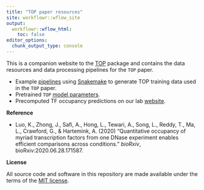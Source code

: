```yaml
---
title: "TOP paper resources"
site: workflowr::wflow_site
output:
  workflowr::wflow_html:
    toc: false
editor_options:
  chunk_output_type: console
---
```


This is a companion website to the [TOP][top-package] package and 
contains the data resources and data processing pipelines for the `TOP` paper.

  * Example [pipelines][snakemake-pipeline] using [Snakemake][snakemake] to 
  generate TOP training data used in the `TOP` paper.
  * Pretrained `TOP` [model parameters][pretrained-model].
  * Precomputed TF occupancy predictions on our lab [website][top-predictions].

**Reference**

* Luo, K., Zhong, J., Safi, A., Hong, L., Tewari, A., Song, L., Reddy, T., Ma, L., 
Crawford, G., & Hartemink, A. (2020) "Quantitative occupancy of myriad 
transcription factors from one DNase experiment enables 
efficient comparisons across conditions." *bioRxiv*, bioRxiv:2020.06.28.171587.

**License**

All source code and software in this repository are made available
under the terms of the [MIT license][mit-license].

[top-package]: https://github.com/HarteminkLab/TOP
[top-webiste]: https://kevinlkx.github.io/TOP
[top-resources-github]: https://github.com/HarteminkLab/TOP-paper-resources
[mit-license]: https://opensource.org/licenses/mit-license.html
[snakemake]: https://snakemake.readthedocs.io/en/stable/
[snakemake-pipeline]: https://github.com/HarteminkLab/TOP-paper-resources/tree/main/code/snakemake
[pretrained-model]: https://github.com/HarteminkLab/TOP-paper-resources/tree/main/data/trained_model_coef
[top-predictions]: https://users.cs.duke.edu/~amink/software/
